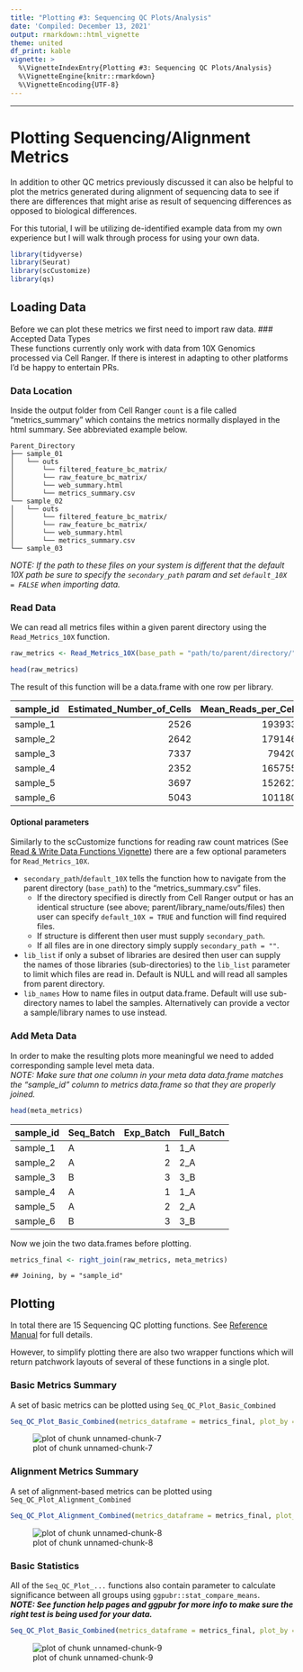 ```yaml
---
title: "Plotting #3: Sequencing QC Plots/Analysis"
date: 'Compiled: December 13, 2021'
output: rmarkdown::html_vignette
theme: united
df_print: kable
vignette: >
  %\VignetteIndexEntry{Plotting #3: Sequencing QC Plots/Analysis}
  %\VignetteEngine{knitr::rmarkdown}
  %\VignetteEncoding{UTF-8}
---
```

***

<style>
p.caption {
  font-size: 0.9em;
}
</style>
 


# Plotting Sequencing/Alignment Metrics
In addition to other QC metrics previously discussed it can also be helpful to plot the metrics generated during alignment of sequencing data to see if there are differences that might arise as result of sequencing differences as opposed to biological differences.
  
For this tutorial, I will be utilizing de-identified example data from my own experience but I will walk through process for using your own data.


```r
library(tidyverse)
library(Seurat)
library(scCustomize)
library(qs)
```




## Loading Data  
Before we can plot these metrics we first need to import raw data.
### Accepted Data Types  
These functions currently only work with data from 10X Genomics processed via Cell Ranger.  If there is interest in adapting to other platforms I'd be happy to entertain PRs.

### Data Location
Inside the output folder from Cell Ranger `count` is a file called "metrics_summary" which contains the metrics normally displayed in the html summary.  See abbreviated example below.

```
Parent_Directory
├── sample_01
│   └── outs
│       └── filtered_feature_bc_matrix/
│       └── raw_feature_bc_matrix/
│       └── web_summary.html
│       └── metrics_summary.csv
└── sample_02
│   └── outs
│       └── filtered_feature_bc_matrix/
│       └── raw_feature_bc_matrix/
│       └── web_summary.html
│       └── metrics_summary.csv
└── sample_03
```

*NOTE: If the path to these files on your system is different that the default 10X path be sure to specify the `secondary_path` param and set `default_10X = FALSE` when importing data.*

### Read Data
We can read all metrics files within a given parent directory using the `Read_Metrics_10X` function.

```r
raw_metrics <- Read_Metrics_10X(base_path = "path/to/parent/directory/", default_10X = TRUE)

head(raw_metrics)
```

The result of this function will be a data.frame with one row per library.

<table class="table table-bordered table-condensed table-responsive table-striped" style="margin-left: auto; margin-right: auto;">
 <thead>
  <tr>
   <th style="text-align:left;"> sample_id </th>
   <th style="text-align:right;"> Estimated_Number_of_Cells </th>
   <th style="text-align:right;"> Mean_Reads_per_Cell </th>
   <th style="text-align:right;"> Median_Genes_per_Cell </th>
   <th style="text-align:right;"> Number_of_Reads </th>
   <th style="text-align:left;"> Valid_Barcodes </th>
   <th style="text-align:left;"> Sequencing_Saturation </th>
   <th style="text-align:left;"> Q30_Bases_in_Barcode </th>
   <th style="text-align:left;"> Q30_Bases_in_RNA_Read </th>
   <th style="text-align:left;"> Q30_Bases_in_UMI </th>
   <th style="text-align:left;"> Reads_Mapped_to_Genome </th>
   <th style="text-align:left;"> Reads_Mapped_Confidently_to_Genome </th>
   <th style="text-align:left;"> Reads_Mapped_Confidently_to_Intergenic_Regions </th>
   <th style="text-align:left;"> Reads_Mapped_Confidently_to_Intronic_Regions </th>
   <th style="text-align:left;"> Reads_Mapped_Confidently_to_Exonic_Regions </th>
   <th style="text-align:left;"> Reads_Mapped_Confidently_to_Transcriptome </th>
   <th style="text-align:left;"> Reads_Mapped_Antisense_to_Gene </th>
   <th style="text-align:left;"> Fraction_Reads_in_Cells </th>
   <th style="text-align:right;"> Total_Genes_Detected </th>
   <th style="text-align:right;"> Median_UMI_Counts_per_Cell </th>
  </tr>
 </thead>
<tbody>
  <tr>
   <td style="text-align:left;"> sample_1 </td>
   <td style="text-align:right;"> 2526 </td>
   <td style="text-align:right;"> 193933 </td>
   <td style="text-align:right;"> 724 </td>
   <td style="text-align:right;"> 489875507 </td>
   <td style="text-align:left;"> 96.3% </td>
   <td style="text-align:left;"> 89.8% </td>
   <td style="text-align:left;"> 96.0% </td>
   <td style="text-align:left;"> 94.2% </td>
   <td style="text-align:left;"> 95.7% </td>
   <td style="text-align:left;"> 95.9% </td>
   <td style="text-align:left;"> 86.5% </td>
   <td style="text-align:left;"> 5.2% </td>
   <td style="text-align:left;"> 21.7% </td>
   <td style="text-align:left;"> 59.5% </td>
   <td style="text-align:left;"> 56.1% </td>
   <td style="text-align:left;"> 2.3% </td>
   <td style="text-align:left;"> 60.1% </td>
   <td style="text-align:right;"> 21105 </td>
   <td style="text-align:right;"> 1840 </td>
  </tr>
  <tr>
   <td style="text-align:left;"> sample_2 </td>
   <td style="text-align:right;"> 2642 </td>
   <td style="text-align:right;"> 179146 </td>
   <td style="text-align:right;"> 986 </td>
   <td style="text-align:right;"> 473302676 </td>
   <td style="text-align:left;"> 97.7% </td>
   <td style="text-align:left;"> 88.3% </td>
   <td style="text-align:left;"> 95.9% </td>
   <td style="text-align:left;"> 94.3% </td>
   <td style="text-align:left;"> 95.6% </td>
   <td style="text-align:left;"> 95.8% </td>
   <td style="text-align:left;"> 88.7% </td>
   <td style="text-align:left;"> 4.6% </td>
   <td style="text-align:left;"> 18.4% </td>
   <td style="text-align:left;"> 65.7% </td>
   <td style="text-align:left;"> 63.0% </td>
   <td style="text-align:left;"> 1.7% </td>
   <td style="text-align:left;"> 56.7% </td>
   <td style="text-align:right;"> 21321 </td>
   <td style="text-align:right;"> 3394 </td>
  </tr>
  <tr>
   <td style="text-align:left;"> sample_3 </td>
   <td style="text-align:right;"> 7337 </td>
   <td style="text-align:right;"> 79420 </td>
   <td style="text-align:right;"> 2454 </td>
   <td style="text-align:right;"> 582707755 </td>
   <td style="text-align:left;"> 93.5% </td>
   <td style="text-align:left;"> 72.3% </td>
   <td style="text-align:left;"> 96.5% </td>
   <td style="text-align:left;"> 94.8% </td>
   <td style="text-align:left;"> 96.2% </td>
   <td style="text-align:left;"> 95.5% </td>
   <td style="text-align:left;"> 90.8% </td>
   <td style="text-align:left;"> 7.1% </td>
   <td style="text-align:left;"> 20.1% </td>
   <td style="text-align:left;"> 63.7% </td>
   <td style="text-align:left;"> 58.3% </td>
   <td style="text-align:left;"> 4.3% </td>
   <td style="text-align:left;"> 72.5% </td>
   <td style="text-align:right;"> 23556 </td>
   <td style="text-align:right;"> 6685 </td>
  </tr>
  <tr>
   <td style="text-align:left;"> sample_4 </td>
   <td style="text-align:right;"> 2352 </td>
   <td style="text-align:right;"> 165755 </td>
   <td style="text-align:right;"> 722 </td>
   <td style="text-align:right;"> 389854975 </td>
   <td style="text-align:left;"> 97.0% </td>
   <td style="text-align:left;"> 86.9% </td>
   <td style="text-align:left;"> 96.0% </td>
   <td style="text-align:left;"> 94.1% </td>
   <td style="text-align:left;"> 95.6% </td>
   <td style="text-align:left;"> 95.0% </td>
   <td style="text-align:left;"> 84.0% </td>
   <td style="text-align:left;"> 4.8% </td>
   <td style="text-align:left;"> 20.3% </td>
   <td style="text-align:left;"> 58.9% </td>
   <td style="text-align:left;"> 55.7% </td>
   <td style="text-align:left;"> 2.2% </td>
   <td style="text-align:left;"> 66.4% </td>
   <td style="text-align:right;"> 21141 </td>
   <td style="text-align:right;"> 2360 </td>
  </tr>
  <tr>
   <td style="text-align:left;"> sample_5 </td>
   <td style="text-align:right;"> 3697 </td>
   <td style="text-align:right;"> 152621 </td>
   <td style="text-align:right;"> 794 </td>
   <td style="text-align:right;"> 564238318 </td>
   <td style="text-align:left;"> 97.7% </td>
   <td style="text-align:left;"> 89.2% </td>
   <td style="text-align:left;"> 96.0% </td>
   <td style="text-align:left;"> 94.3% </td>
   <td style="text-align:left;"> 95.7% </td>
   <td style="text-align:left;"> 96.3% </td>
   <td style="text-align:left;"> 85.7% </td>
   <td style="text-align:left;"> 3.8% </td>
   <td style="text-align:left;"> 20.9% </td>
   <td style="text-align:left;"> 61.0% </td>
   <td style="text-align:left;"> 58.1% </td>
   <td style="text-align:left;"> 1.9% </td>
   <td style="text-align:left;"> 66.3% </td>
   <td style="text-align:right;"> 21764 </td>
   <td style="text-align:right;"> 2224 </td>
  </tr>
  <tr>
   <td style="text-align:left;"> sample_6 </td>
   <td style="text-align:right;"> 5043 </td>
   <td style="text-align:right;"> 101180 </td>
   <td style="text-align:right;"> 1126 </td>
   <td style="text-align:right;"> 510250215 </td>
   <td style="text-align:left;"> 94.5% </td>
   <td style="text-align:left;"> 74.6% </td>
   <td style="text-align:left;"> 96.4% </td>
   <td style="text-align:left;"> 94.8% </td>
   <td style="text-align:left;"> 96.0% </td>
   <td style="text-align:left;"> 96.1% </td>
   <td style="text-align:left;"> 81.9% </td>
   <td style="text-align:left;"> 5.1% </td>
   <td style="text-align:left;"> 15.8% </td>
   <td style="text-align:left;"> 61.0% </td>
   <td style="text-align:left;"> 56.5% </td>
   <td style="text-align:left;"> 3.5% </td>
   <td style="text-align:left;"> 78.5% </td>
   <td style="text-align:right;"> 22565 </td>
   <td style="text-align:right;"> 8792 </td>
  </tr>
</tbody>
</table>

#### Optional parameters
Similarly to the scCustomize functions for reading raw count matrices (See [Read & Write Data Functions Vignette](https://samuel-marsh.github.io/scCustomize/articles/Read_and_Write_Functions.html)) there are a few optional parameters for `Read_Metrics_10X`.  

* `secondary_path`/`default_10X` tells the function how to navigate from the parent directory (`base_path`) to the "metrics_summary.csv" files.  
    - If the directory specified is directly from Cell Ranger output or has an identical structure (see above; parent/library_name/outs/files) then user can specify `default_10X = TRUE` and function will find required files.
    - If structure is different then user must supply `secondary_path`.  
    - If all files are in one directory simply supply `secondary_path = ""`.  
* `lib_list` if only a subset of libraries are desired then user can supply the names of those libraries (sub-directories) to the `lib_list` parameter to limit which files are read in.  Default is NULL and will read all samples from parent directory.
* `lib_names` How to name files in output data.frame.  Default will use sub-directory names to label the samples.  Alternatively can provide a vector a sample/library names to use instead.


### Add Meta Data
In order to make the resulting plots more meaningful we need to added corresponding sample level meta data.  
*NOTE: Make sure that one column in your meta data data.frame matches the "sample_id" column to metrics data.frame so that they are properly joined.*


```r
head(meta_metrics)
```

<table class="table table-bordered table-condensed table-responsive table-striped" style="margin-left: auto; margin-right: auto;">
 <thead>
  <tr>
   <th style="text-align:left;"> sample_id </th>
   <th style="text-align:left;"> Seq_Batch </th>
   <th style="text-align:right;"> Exp_Batch </th>
   <th style="text-align:left;"> Full_Batch </th>
  </tr>
 </thead>
<tbody>
  <tr>
   <td style="text-align:left;"> sample_1 </td>
   <td style="text-align:left;"> A </td>
   <td style="text-align:right;"> 1 </td>
   <td style="text-align:left;"> 1_A </td>
  </tr>
  <tr>
   <td style="text-align:left;"> sample_2 </td>
   <td style="text-align:left;"> A </td>
   <td style="text-align:right;"> 2 </td>
   <td style="text-align:left;"> 2_A </td>
  </tr>
  <tr>
   <td style="text-align:left;"> sample_3 </td>
   <td style="text-align:left;"> B </td>
   <td style="text-align:right;"> 3 </td>
   <td style="text-align:left;"> 3_B </td>
  </tr>
  <tr>
   <td style="text-align:left;"> sample_4 </td>
   <td style="text-align:left;"> A </td>
   <td style="text-align:right;"> 1 </td>
   <td style="text-align:left;"> 1_A </td>
  </tr>
  <tr>
   <td style="text-align:left;"> sample_5 </td>
   <td style="text-align:left;"> A </td>
   <td style="text-align:right;"> 2 </td>
   <td style="text-align:left;"> 2_A </td>
  </tr>
  <tr>
   <td style="text-align:left;"> sample_6 </td>
   <td style="text-align:left;"> B </td>
   <td style="text-align:right;"> 3 </td>
   <td style="text-align:left;"> 3_B </td>
  </tr>
</tbody>
</table>

Now we join the two data.frames before plotting.

```r
metrics_final <- right_join(raw_metrics, meta_metrics)
```

```
## Joining, by = "sample_id"
```


## Plotting
In total there are 15 Sequencing QC plotting functions.  See [Reference Manual](https://samuel-marsh.github.io/scCustomize/reference/index.html#section-sequencing-metrics-qc-plots) for full details.

However, to simplify plotting there are also two wrapper functions which will return patchwork layouts of several of these functions in a single plot.

### Basic Metrics Summary
A set of basic metrics can be plotted using `Seq_QC_Plot_Basic_Combined`

```r
Seq_QC_Plot_Basic_Combined(metrics_dataframe = metrics_final, plot_by = "Full_Batch")
```

![plot of chunk unnamed-chunk-7](figure/unnamed-chunk-7-1.png)

### Alignment Metrics Summary
A set of alignment-based metrics can be plotted using `Seq_QC_Plot_Alignment_Combined`

```r
Seq_QC_Plot_Alignment_Combined(metrics_dataframe = metrics_final, plot_by = "Full_Batch")
```

![plot of chunk unnamed-chunk-8](figure/unnamed-chunk-8-1.png)

### Basic Statistics
All of the `Seq_QC_Plot_...` functions also contain parameter to calculate significance between all groups using `ggpubr::stat_compare_means`.  
***NOTE: See function help pages and ggpubr for more info to make sure the right test is being used for your data.***

```r
Seq_QC_Plot_Basic_Combined(metrics_dataframe = metrics_final, plot_by = "Full_Batch", significance = T)
```

![plot of chunk unnamed-chunk-9](figure/unnamed-chunk-9-1.png)
